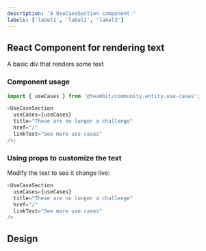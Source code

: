 ```yaml
---
description: 'A UseCaseSection component.'
labels: ['label1', 'label2', 'label3']
---
```



## React Component for rendering text

A basic div that renders some text

### Component usage

```js
import { useCases } from '@teambit/community.entity.use-cases';

<UseCaseSection
  useCases={useCases}
  title="These are no longer a challenge"
  href="/"
  linkText="See more use cases"
/>;
```

### Using props to customize the text

Modify the text to see it change live:

```js live
<UseCaseSection
  useCases={useCases}
  title="These are no longer a challenge"
  href="/"
  linkText="See more use cases"
/>
```

## Design

<FigmaEmbed src="https://www.figma.com/embed?embed_host=share&url=https%3A%2F%2Fwww.figma.com%2Ffile%2FctC1w9YhJvqaO1EZ08gLOV%2FCommunity%3Fnode-id%3D5%253A129" />
